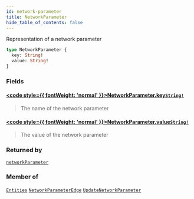 ```yaml
---
id: network-parameter
title: NetworkParameter
hide_table_of_contents: false
---
```








Representation of a network parameter

```graphql
type NetworkParameter {
  key: String!
  value: String!
}
```


### Fields

#### [<code style={{ fontWeight: 'normal' }}>NetworkParameter.<b>key</b></code>](#)<Bullet />[`String!`](/mainnet/api/graphql/scalars/string) <Badge class="secondary" text="non-null"/> <Badge class="secondary" text="scalar"/>
> The name of the network parameter
> 

#### [<code style={{ fontWeight: 'normal' }}>NetworkParameter.<b>value</b></code>](#)<Bullet />[`String!`](/mainnet/api/graphql/scalars/string) <Badge class="secondary" text="non-null"/> <Badge class="secondary" text="scalar"/>
> The value of the network parameter
> 



### Returned by

[`networkParameter`](/mainnet/api/graphql/queries/network-parameter)  <Badge class="secondary" text="query"/>

### Member of

[`Entities`](/mainnet/api/graphql/objects/entities)  <Badge class="secondary" text="object"/><Bullet />[`NetworkParameterEdge`](/mainnet/api/graphql/objects/network-parameter-edge)  <Badge class="secondary" text="object"/><Bullet />[`UpdateNetworkParameter`](/mainnet/api/graphql/objects/update-network-parameter)  <Badge class="secondary" text="object"/>



